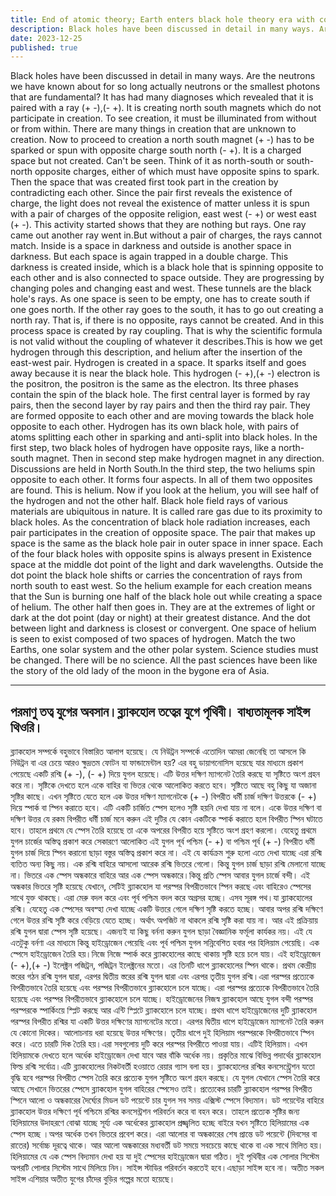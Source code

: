 ```yaml
---
title: End of atomic theory; Earth enters black hole theory era with compulsory science education.
description: Black holes have been discussed in detail in many ways. Are the neutrons we have known about for so long actually neutrons or the smallest photons that are fundamental? It has had many diagnoses which revealed that it is paired with a ray (+ -),(- +). It is creating north south magnets which do not participate in creation. To see creation, it must be illuminated from without or from within.
date: 2023-12-25
published: true
---
```


Black holes have been discussed in detail in many ways. Are the neutrons we have known about for so long actually neutrons or the smallest photons that are fundamental? It has had many diagnoses which revealed that it is paired with a ray (+ -),(- +). It is creating north south magnets which do not participate in creation. To see creation, it must be illuminated from without or from within.
           There are many things in creation that are unknown to creation. Now to proceed to creation a north south magnet (+ -) has to be sparked or spun with opposite charge south north (- +). It is a charged space but not created. Can't be seen. Think of it as north-south or south-north opposite charges, either of which must have opposite spins to spark.
Then the space that was created first took part in the creation by contradicting each other. Since the pair first reveals the existence of charge, the light does not reveal the existence of matter unless it is spun with a pair of charges of the opposite religion, east west (- +) or west east (+ -). This activity started shows that they are nothing but rays. One ray came out another ray went in.But without a pair of charges, the rays cannot match. Inside is a space in darkness and outside is another space in darkness. But each space is again trapped in a double charge. This darkness is created inside, which is a black hole that is spinning opposite to each other and is also connected to space outside. They are progressing by changing poles and changing east and west.
These tunnels are the black hole's rays.
             As one space is seen to be empty, one has to create south if one goes north. If the other ray goes to the south, it has to go out creating a north ray. That is, if there is no opposite, rays cannot be created. And in this process space is created by ray coupling. That is why the scientific formula is not valid without the coupling of whatever it describes.This is how we get hydrogen through this description, and helium after the insertion of the east-west pair. Hydrogen is created in a space. It sparks itself and goes away because it is near the black hole. This hydrogen (- +),(+ -) electron is the positron, the positron is the same as the electron. Its three phases contain the spin of the black hole. The first central layer is formed by ray pairs, then the second layer by ray pairs and then the third ray pair.
They are formed opposite to each other and are moving towards the black hole opposite to each other.
                Hydrogen has its own black hole, with pairs of atoms splitting each other in sparking and anti-split into black holes. In the first step, two black holes of hydrogen have opposite rays, like a north-south magnet. Then in second step make hydrogen magnet in any direction. Discussions are held in North South.In the third step, the two heliums spin opposite to each other. It forms four aspects. In all of them two opposites are found. This is helium. Now if you look at the helium, you will see half of the hydrogen and not the other half. Black hole field rays of various materials are ubiquitous in nature. It is called rare gas due to its proximity to black holes. As the concentration of black hole radiation increases, each pair participates in the creation of opposite space.
                The pair that makes up space is the same as the black hole pair in outer space in inner space. Each of the four black holes with opposite spins is always present in Existence space at the middle dot point of the light and dark wavelengths. Outside the dot point the black hole shifts or carries the concentration of rays from north south to east west.
So the helium example for each creation means that the Sun is burning one half of the black hole out while creating a space of helium. The other half then goes in. They are at the extremes of light or dark at the dot point (day or night) at their greatest distance. And the dot between light and darkness is closest or convergent.
        One space of helium is seen to exist composed of two spaces of hydrogen.
Match the two Earths, one solar system and the other polar system.
       Science studies must be changed. There will be no science. All the past sciences have been like the story of the old lady of the moon in the bygone era of Asia.

---

## পরমাণু তত্ব যুগের অবসান।ব্ল‍্যাকহোল তত্বের যুগে পৃথিবী। বাধ‍্যতামূলক সাইন্স থিওরি।

ব্ল‍্যাকহোল সম্পর্কে বহুভাবে বিস্তারিত আলাপ হয়েছে। যে নিউট্রন সম্পর্কে এতোদিন আমরা জেনেছি তা আসলে কি নিউট্রন বা এর চেয়ে আরও ক্ষুদ্রতম ফোটন  যা ফান্ডামেন্টাল হয়? এর বহু ডায়াগনোসিস হয়েছে যার মাধ‍্যমে প্রকাশ পেয়েছে এক‍টি রশ্মি (+ -), (- +) দিয়ে যুগল হয়েছে। এটি উত্তর দক্ষিণ ম‍্যাগনেট তৈরি করছে যা সৃষ্টিতে অংশ গ্রহন করে না। সৃষ্টিকে দেখতে হলে একে বাহির বা ভিতর থেকে আলোকিত করতে হবে।
সৃষ্টিতে আছে বহু কিছু যা অজানা সৃষ্টির কাছে। এখন সৃষ্টিতে যেতে হলে এক উত্তর দক্ষিণ ম‍্যাগনেটকে (+ -)  বিপরীত ধর্মী চার্জ দক্ষিণ উত্তরকে (- +) দিয়ে স্পার্ক বা স্পিন করাতে হবে। এটি একটি  চার্জিত স্পেস হলেও সৃষ্টি হয়নি দেখা যায় না বলে। একে উত্তর দক্ষিণ বা দক্ষিণ উত্তর যে রকম বিপরীত ধর্মী চার্জ মনে করুন এই দুটির যে কোন একটিকে স্পার্ক করাতে হলে বিপরীত স্পিন ঘটাতে হবে। তাহলে প্রথমে যে স্পেস তৈরি হয়েছে তা একে অপরের বিপরীত হয়ে সৃষ্টিতে অংশ গ্রহণ করলো। যেহেতু প্রথমে যুগল চার্জের অস্তিত্ব প্রকাশ করে সেকারণে আলোকিত এই যুগল পূর্ব পশ্চিম (- +) বা পশ্চিম পূর্ব (+ -) বিপরীত ধর্মী যুগল চার্জ দিয়ে স্পিন করানো ছাড়া বস্তুর অস্তিত্ব প্রকাশ করে না। এই যে কার্যক্রম শুরু হলো এতে দেখা যাচ্ছে এরা রশ্মি ব‍্যতিত অন‍্য কিছু নয়। এক রশ্মি বাহিরে আসলো  আরেক রশ্মি ভিতরে গেলো। কিন্তু যুগল চার্জ  ছাড়া রশ্মি মেলানো যাচ্ছে না। ভিতরে এক স্পেস অন্ধকারে বাহিরে আর এক স্পেস অন্ধকারে।কিন্তু প্রতি স্পেস আবার যুগল চার্জে বন্দী। এই অন্ধকার ভিতরে সৃষ্টি হয়েছে যেখানে, সেটিই ব্ল‍্যাকহোল যা পরস্পর বিপরীতভাবে স্পিন করছে এবং বাহিরেও স্পেসের সাথে যুক্ত থাকছে। এরা মেরু বদল করে এবং পূর্ব পশ্চিম বদল করে অগ্রসর হচ্ছে।
এসব সূরঙ্গ পথ।যা ব্ল‍্যাকহোলের রশ্মি।
                যেহেতু এক স্পেসের অবস্হা দেখা যাচ্ছে একটি উত্তরে গেলে দক্ষিণ সৃষ্টি করতে হচ্ছে। আবার অপর রশ্মি দক্ষিণে গেলে উত্তর রশ্মি সৃষ্টি করে বেড়িয়ে যেতে হচ্ছে। অর্থাৎ অপজিট না থাকলে রশ্মি সৃষ্টি করা যায় না। আর এই প্রক্রিয়ায় রশ্মি যুগল দ্বারা স্পেস সৃষ্টি হয়েছে। এজন‍্যই যা কিছু বর্ননা করুন যুগল ছাড়া বৈজ্ঞানিক ফর্মূলা কার্যকর নয়।
এই যে এতটুকু বর্নণা এর মাধ‍্যমে কিন্তু হাইড্রোজেন পেয়েছি এবং পূর্ব পশ্চিম যুগল সন্নিবেশিত হবার পর হিলিয়াম পেয়েছি। এক স্পেসে হাইড্রোজেন তৈরি হয়।নিজে নিজে স্পার্ক করে ব্ল‍্যাকহোলের কাছে থাকায় সৃষ্টি হয়ে চলে যায়। এই হাইড্রোজেন (- +),(+ -)  ইলেক্ট্রন পজিট্রন, পজিট্রন ইলেক্ট্রনের মতো। এর তিনটি ধাপে ব্ল‍্যাকহোলের স্পিন থাকে। প্রথম কেন্দ্রীয় স্তরের গঠন রশ্মি যুগল দ্বারা, এরপর দ্বিতীয় স্তরের রশ্মি যুগল দ্বারা এবং এরপর তৃতীয় যুগল রশ্মি।এরা পরস্পর প্রত‍্যেকে বিপরীতভাবে তৈরি হয়েছে এবং পরস্পর বিপরীতভাবে ব্ল‍্যাকহোলে চলে যাচ্ছে।
         এরা পরস্পর প্রত‍্যেকে বিপরীতভাবে তৈরি হয়েছে এবং পরস্পর বিপরীতভাবে ব্ল‍্যাকহোলে চলে যাচ্ছে।
    হাইড্রোজেনের নিজস্ব ব্ল‍্যাকহোল আছে যুগল বন্দী পরস্পর পরস্পরকে স্পার্কিংয়ে স্প্লিট করছে আর এন্টি স্প্লিটে ব্ল‍্যাকহোলে চলে যাচ্ছে। প্রথম ধাপে হাইড্রোজেনের দুটি ব্ল‍্যাকহোল পরস্পর বিপরীত রশ্মির যা একটি উত্তর দক্ষিণের ম‍্যাগনেটের মতো। এরপর দ্বিতীয় ধাপে  হাইড্রোজেন ম‍্যাগনেট তৈরি করুন যে কোনো দিকের। আলোচনায় ধরা হয়েছে উত্তর দক্ষিণের।
তৃতীয় ধাপে দুই হিলিয়াম পরস্পরকে বিপরীতভাবে স্পিন করে। এতে চারটি দিক তৈরি হয়।এরা সবগুলোয় দুটি করে পরস্পর বিপরীতে পাওয়া যায়। এটিই হিলিয়াম। এখন হিলিয়ামকে দেখতে হলে অর্ধেক হাইড্রোজেন দেখা যাবে আর বাঁকি অর্ধেক নয়। প্রকৃতির মাঝে বিভিন্ন পদার্থের ব্ল‍্যাকহোল ফিল্ড রশ্মি সর্বোত্র।এটি ব্ল‍্যাকহোলের নিকটবর্তী হওয়াতে রেয়ার গ‍্যাস বলা হয়। ব্ল‍্যাকহোলের রশ্মির কনসেন্ট্র্রেশন যতো বৃদ্ধি হবে পরস্পর বিপরীত স্পেস তৈরি করে প্রত‍্যেক যুগল সৃষ্টিতে অংশ গ্রহন করছে।
                          যে যুগল যেখানে স্পেস তৈরি করে আছে সেখানে ভিতরের স্পেসে ব্ল‍্যাকহোল যুগল বাহিরের স্পেসেও তাই। প্রত‍্যেকের চারটি ব্ল‍্যাকহোল  পরস্পর বিপরীত স্পিনে আলো ও অন্ধকারের দৈর্ঘ‍্যের মিডল ডট পয়েন্টে চার যুগল সব সময় এক্সিস্ট স্পেসে বিদ‍্যমান। ডট পয়েন্টের বাহিরে ব্ল‍্যাকহোল উত্তর দক্ষিণে পূর্ব পশ্চিমে রশ্মির কনসেন্ট্রশন পরিবর্তন করে বা বহন করে।
   তাহলে প্রত‍্যেক সৃষ্টির জন‍্য হিলিয়ামের উদাহরণে বোঝা যাচ্ছে সূর্য‍্য এক অর্ধেকের ব্ল‍্যাকহোল প্রজ্জ্বলিত হচ্ছে বাইরে যখন সৃষ্টিতে হিলিয়ামের এক স্পেস হচ্ছে ।অপর অর্ধেক তখন ভিতরে প্রবেশ করে। এরা আলোর বা অন্ধকারের শেষ প্রান্তে ডট পয়েন্টে (দিবসের বা রাতের) সর্বোচ্চ দূরত্বে থাকে। আর আলো অন্ধকারের মধ‍্যবর্তী ডট সময়ে সবচেয়ে কাছে থাকে বা এক সাথে মিলিত হয়। হিলিয়ামের যে এক স্পেস বিদ‍্যমান দেখা হয় যা দুই স্পেসের হাইড্রোজেন দ্বারা গঠিত।
দুই পৃথিবীর এক সোলার সিস্টেম অপরটি পোলার সিস্টেম সাথে মিলিয়ে নিন।
       সাইন্স স্টাডির পরিবর্তন করতেই হবে।এছাড়া সাইন্স হবে না। অতীত সকল সাইন্স এশিয়ার অতীত যুগের চাঁদের বুড়ির গল্পের মতো হয়েছে।
